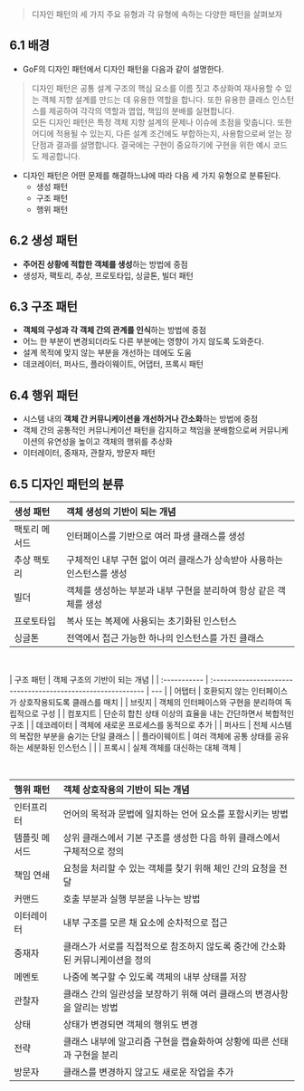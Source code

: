 > 디자인 패턴의 세 가지 주요 유형과 각 유형에 속하는 다양한 패턴을 살펴보자

## 6.1 배경

- GoF의 디자인 패턴에서 디자인 패턴을 다음과 같이 설명한다.

> 디자인 패턴은 공통 설계 구조의 핵심 요소를 이름 짓고 추상화여 재사용할 수 있는 객체 지향 설계를 만드는 데 유용한 역할을 합니다. 또한 유용한 클래스 인스턴스를 제공하여 각각의 역할과 엽업, 책임의 분배를 실현합니다. <br/>모든 디자인 패턴은 특정 객체 지향 설계의 문제나 이슈에 초점을 맞춥니다. 또한 어디에 적용될 수 있는지, 다른 설계 조건에도 부합하는지, 사용함으로써 얻는 장단점과 결과를 설명합니다. 결국에는 구현이 중요하기에 구현을 위한 예시 코드도 제공합니다.

- 디자인 패턴은 어떤 문제를 해결하느냐에 따라 다음 세 가지 유형으로 분류된다.
  - 생성 패턴
  - 구조 패턴
  - 행위 패턴

## 6.2 생성 패턴

- **주어진 상황에 적합한 객체를 생성**하는 방법에 중점
- 생성자, 팩토리, 추상, 프로토타입, 싱글톤, 빌더 패턴

## 6.3 구조 패턴

- **객체의 구성과 각 객체 간의 관계를 인식**하는 방법에 중점
- 어느 한 부분이 변경되더라도 다른 부분에는 영향이 가지 않도록 도와준다.
- 설계 목적에 맞지 않는 부분을 개선하는 데에도 도움
- 데코레이터, 퍼사드, 플라이웨이트, 어댑터, 프록시 패턴

## 6.4 행위 패턴

- 시스템 내의 **객체 간 커뮤니케이션을 개선하거나 간소화**하는 방법에 중점
- 객체 간의 공통적인 커뮤니케이션 패턴을 감지하고 책임을 분배함으로써 커뮤니케이션의 유연성을 높이고 객체의 행위를 추상화
- 이터레이터, 중재자, 관찰자, 방문자 패턴

## 6.5 디자인 패턴의 분류

| 생성 패턴     | 객체 생성의 기반이 되는 개념                                            |
| :------------ | :---------------------------------------------------------------------- |
| 팩토리 메서드 | 인터페이스를 기반으로 여러 파생 클래스를 생성                           |
| 추상 팩토리   | 구체적인 내부 구현 없이 여러 클래스가 상속받아 사용하는 인스턴스를 생성 |
| 빌더          | 객체를 생성하는 부분과 내부 구현을 분리하여 항상 같은 객체를 생성       |
| 프로토타입    | 복사 또는 복제에 사용되는 초기화된 인스턴스                             |
| 싱글톤        | 전역에서 접근 가능한 하나의 인스턴스를 가진 클래스                      |

<br />

| 구조 패턴    | 객체 구조의 기반이 되는 개념                                 |
| :----------- | :----------------------------------------------------------- | --- |
| 어탭터       | 호환되지 않는 인터페이스가 상호작용되도록 클래스를 매치      |
| 브릿지       | 객체의 인터페이스와 구현을 분리하여 독립적으로 구성          |
| 컴포지트     | 단순히 합친 상태 이상의 효율을 내는 간단하면서 복합적인 구조 |
| 데코레이터   | 객체에 새로운 프로세스를 동적으로 추가                       |
| 퍼사드       | 전체 시스템의 복잡한 부분을 숨기는 단일 클래스               |
| 플라이웨이트 | 여러 객체에 공통 상태를 공유하는 세분화된 인스턴스           |     |
| 프록시       | 실제 객체를 대신하는 대체 객체                               |

<br />

| 행위 패턴     | 객체 상호작용의 기반이 되는 개념                                               |
| :------------ | :----------------------------------------------------------------------------- |
| 인터프리터    | 언어의 목적과 문법에 일치하는 언어 요소를 포함시키는 방법                      |
| 템플릿 메서드 | 상위 클래스에서 기본 구조를 생성한 다음 하위 클래스에서 구체적으로 정의        |
| 책임 연쇄     | 요청을 처리할 수 있는 객체를 찾기 위해 체인 간의 요청을 전달                   |
| 커맨드        | 호출 부분과 실행 부분을 나누는 방법                                            |
| 이터레이터    | 내부 구조를 모른 채 요소에 순차적으로 접근                                     |
| 중재자        | 클래스가 서로를 직접적으로 참조하지 않도록 중간에 간소화된 커뮤니케이션을 정의 |
| 메멘토        | 나중에 복구할 수 있도록 객체의 내부 상태를 저장                                |
| 관찰자        | 클래스 간의 일관성을 보장하기 위해 여러 클래스의 변경사항을 알리는 방법        |
| 상태          | 상태가 변경되면 객체의 행위도 변경                                             |
| 전략          | 클래스 내부에 알고리즘 구현을 캡슐화하여 상황에 따른 선태과 구현을 분리        |
| 방문자        | 클래스를 변경하지 않고도 새로운 작업을 추가                                    |
